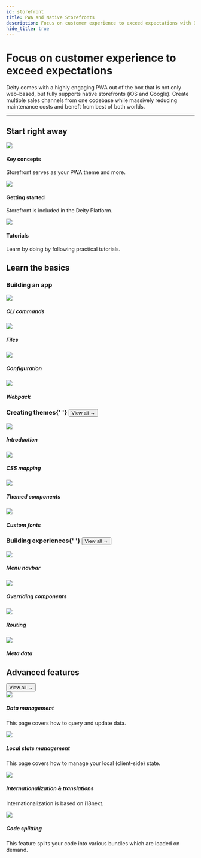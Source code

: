 ```yaml
---
id: storefront
title: PWA and Native Storefronts
description: Focus on customer experience to exceed expectations with Deity's PWA and native storefronts.
hide_title: true
---
```



<h1 className="headline mb20">Focus on customer experience to exceed expectations</h1>
<p className="desc">
  Deity comes with a highly engaging PWA out of the box that is not only web-based, but fully supports native
  storefronts (iOS and Google). Create multiple sales channels from one codebase while massively reducing maintenance
  costs and beneft from best of both worlds.
</p>


<SignupContent />

---

## Start right away

<div className="flex mb100 brighten">
  <Card to="/storefront/key-concepts">
    <img src="/img/icons/info.svg" />
    <h4>Key concepts</h4>
    <p>Storefront serves as your PWA theme and more.</p>
  </Card>
  <Card to="/storefront/getting-started/overview">
    <img src="/img/icons/lightning.svg" />
    <h4>Getting started</h4>
    <p>Storefront is included in the Deity Platform.</p>
  </Card>
  <Card to="/platform/support/tutorials">
    <img src="/img/icons/lightbulb.svg" />
    <h4>Tutorials</h4>
    <p>Learn by doing by following practical tutorials.</p>
  </Card>
</div>

## Learn the basics

<h3 className="mt0">Building an app</h3>

<div className="flex brighten">
  <Card variant="horizontal" to="/storefront/getting-started/cli-commands">
    <img src="/img/icons/terminal.svg" />
    <div>
      <h5>CLI commands</h5>
      <p></p>
    </div>

  </Card>
  <Card variant="horizontal" to="/storefront/getting-started/files">
    <img src="/img/icons/filestructure.svg" />
    <div>
      <h5>Files</h5>
      <p></p>
    </div>

  </Card>
</div>
<div className="flex brighten mb60">
  <Card variant="horizontal" to="/storefront/getting-started/configuration">
    <img src="/img/icons/configuration.svg" />
    <div>
      <h5>Configuration</h5>
      <p></p>
    </div>

  </Card>
  <Card variant="horizontal" to="/storefront/getting-started/webpack">
    <img src="/img/icons/cube.svg" />
    <div>
      <h5>Webpack</h5>
      <p></p>
    </div>

  </Card>
</div>

<h3 className="mt0 view-all">
  Creating themes{' '}
  <Button variant="outline" size="medium" href="/docs/storefront/theming">
    View all →
  </Button>
</h3>

<div className="flex brighten">
  <Card variant="horizontal" to="/storefront/theming/overview">
    <img src="/img/icons/shop.svg" />
    <div>
      <h5>Introduction</h5>
      <p></p>
    </div>

  </Card>
  <Card variant="horizontal" to="/storefront/theming/css-mapping">
    <img src="/img/icons/css.svg" />
    <div>
      <h5>CSS mapping</h5>
      <p></p>
    </div>

  </Card>
</div>
<div className="flex brighten mb60">
  <Card variant="horizontal" to="/storefront/theming/components">
    <img src="/img/icons/tabs.svg" />
    <div>
      <h5>Themed components</h5>
      <p></p>
    </div>

  </Card>
  <Card variant="horizontal" to="/storefront/theming/fonts">
    <img src="/img/icons/textt.svg" />
    <div>
      <h5>Custom fonts</h5>
      <p></p>
    </div>

  </Card>
</div>

<h3 className="mt0 view-all">
  Building experiences{' '}
  <Button variant="outline" size="medium" href="/docs/storefront/building-experiences">
    View all →
  </Button>
</h3>

<div className="flex brighten">
  <Card variant="horizontal" to="/storefront/menu-navbar">
    <img src="/img/icons/treestructure.svg" />
    <div>
      <h5>Menu navbar</h5>
      <p></p>
    </div>

  </Card>
  <Card variant="horizontal" to="/storefront/overrides">
    <img src="/img/icons/swap.svg" />
    <div>
      <h5>Overriding components</h5>
      <p></p>
    </div>

  </Card>
</div>
<div className="flex brighten mb100">
  <Card variant="horizontal" to="/storefront/routing">
    <img src="/img/icons/navigation.svg" />
    <div>
      <h5>Routing</h5>
      <p></p>
    </div>

  </Card>
  <Card variant="horizontal" to="/storefront/meta-data">
    <img src="/img/icons/code.svg" />
    <div>
      <h5>Meta data</h5>
      <p></p>
    </div>

  </Card>
</div>

## Advanced features

<div className="negative-view-all">
  <Button variant="outline" size="medium" href="/docs/storefront/advanced">
    View all →
  </Button>
</div>

<div className="flex brighten">
  <Card variant="horizontal" to="/storefront/data">
    <img src="/img/icons/data.svg" />
    <div>
      <h5>Data management</h5>
      <p>This page covers how to query and update data.</p>
    </div>
  </Card>
  <Card variant="horizontal" to="/storefront/state">
    <img src="/img/icons/cylinder.svg" />
    <div>
      <h5>Local state management</h5>
      <p>This page covers how to manage your local (client-side) state.</p>
    </div>
  </Card>
</div>
<div className="flex mb100 brighten">
  <Card variant="horizontal" to="/storefront/translations">
    <img src="/img/icons/translate.svg" />
    <div>
      <h5>Internationalization & translations</h5>
      <p>Internationalization is based on i18next.</p>
    </div>
  </Card>
  <Card variant="horizontal" to="/storefront/code-splitting">
    <img src="/img/icons/filejs.svg" />
    <div>
      <h5>Code splitting</h5>
      <p>This feature splits your code into various bundles which are loaded on demand.</p>
    </div>
  </Card>
</div>
